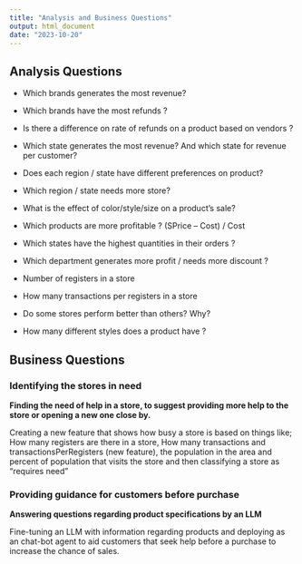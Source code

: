 ```yaml
---
title: "Analysis and Business Questions"
output: html_document
date: "2023-10-20"
---
```


## Analysis Questions

-   Which brands generates the most revenue?

-   Which brands have the most refunds ?

-   Is there a difference on rate of refunds on a product based on vendors ?

-   Which state generates the most revenue? And which state for revenue per customer?

-   Does each region / state have different preferences on product?

-   Which region / state needs more store?

-   What is the effect of color/style/size on a product's sale?

-   Which products are more profitable ? (SPrice -- Cost) / Cost

-   Which states have the highest quantities in their orders ?

-   Which department generates more profit / needs more discount ?

-   Number of registers in a store

-   How many transactions per registers in a store

-   Do some stores perform better than others? Why?

-   How many different styles does a product have ?

## Business Questions

### Identifying the stores in need

**Finding the need of help in a store, to suggest providing more help to the store or opening a new one close by.**

Creating a new feature that shows how busy a store is based on things like; How many registers are there in a store, How many transactions and transactionsPerRegisters (new feature), the population in the area and percent of population that visits the store and then classifying a store as "requires need"

### Providing guidance for customers before purchase

**Answering questions regarding product specifications by an LLM**

Fine-tuning an LLM with information regarding products and deploying as an chat-bot agent to aid customers that seek help before a purchase to increase the chance of sales.
